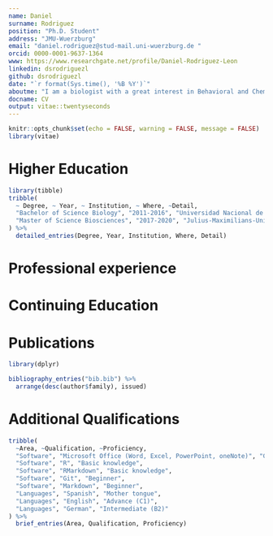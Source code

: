 ```yaml
---
name: Daniel
surname: Rodriguez
position: "Ph.D. Student"
address: "JMU-Wuerzburg"
email: "daniel.rodriguez@stud-mail.uni-wuerzburg.de "
orcid: 0000-0001-9637-1364
www: https://www.researchgate.net/profile/Daniel-Rodriguez-Leon
linkedin: dsrodriguezl
github: dsrodriguezl
date: "`r format(Sys.time(), '%B %Y')`"
aboutme: "I am a biologist with a great interest in Behavioral and Chemical Ecology"
docname: CV
output: vitae::twentyseconds
---
```


```r
knitr::opts_chunk$set(echo = FALSE, warning = FALSE, message = FALSE)
library(vitae)
```

# Higher Education

```r
library(tibble)
tribble(
  ~ Degree, ~ Year, ~ Institution, ~ Where, ~Detail,
  "Bachelor of Science Biology", "2011-2016", "Universidad Nacional de Colombia", "Bogota, Colombia", "Bachelor thesis: Variation of the relative abundance and diet of dogs (Canis lupus familiaris) on a gradient of human presence in a natural preserve of the civil society (Tabio, Cundinamarca).",
  "Master of Science Biosciences", "2017-2020", "Julius-Maximilians-Universitaet Wuerzburg", "Wuerzburg, Germany", "Master thesis: Variation of cuticular hydrocarbon profiles among honeybee workers from different European subspecies."
) %>% 
  detailed_entries(Degree, Year, Institution, Where, Detail)
```

# Professional experience

# Continuing Education

# Publications

```r
library(dplyr)

bibliography_entries("bib.bib") %>%
  arrange(desc(author$family), issued)
```

# Additional Qualifications

```r
tribble(
  ~Area, ~Qualification, ~Proficiency,
  "Software", "Microsoft Office (Word, Excel, PowerPoint, oneNote)", "Good knowledge (User)",
  "Software", "R", "Basic knowledge",
  "Software", "RMarkdown", "Basic knowledge",
  "Software", "Git", "Beginner",
  "Software", "Markdown", "Beginner",
  "Languages", "Spanish", "Mother tongue",
  "Languages", "English", "Advance (C1)",
  "Languages", "German", "Intermediate (B2)"
) %>% 
  brief_entries(Area, Qualification, Proficiency)
```
